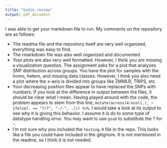 ```yaml
---
title: "Godin_review"
output: pdf_document
---
```


I was able to get your markdown file to run. My comments on the repository are as follows:

- The readme file and the repository itself are very well organized, everything was easy to find.
- The rmarkdown file was also well organized and documented. 
- Your plots are also very well formatted. However, I think you are missing a visualization question. The assignment asks for a plot that analyzes SNP distribution across groups. You have the plot for samples with the homo, hetero, and missing data classes. However, I think you also need a plot where the x-axis is divided into groups like ZMMLR, TRIPS, etc. 
- Your decreasing position files appear to have replaced the SNPs with numbers. If you look at the difference in output between the files, it should be clear what I mean. Having played around with the code, the problem appears to stem from this line, `mutate(across(4:ncol(.), ~ ifelse(. == "?/?", "-/-", .))) %>%`. I would take a look at its output to see why it is giving this behavior. I assume it is do to some type of datatype handling error. You may want to use `gsub` to substitute the ? for -. 
- I'm not sure why you included the `testing.R` file in the repo. This looks like a file you could have included in the gitignore. It is not mentioned in the readme, so I think it is not needed.
